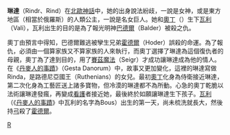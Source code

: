 {{About|北歐神話中琳達|臺灣翻譯用法將Linda音譯琳達|Linda}}

'''琳達'''（Rindr、Rind）在[[北歐神話|北歐神話]]中，她的出身說法紛歧，一說是女神，或是東方地區（相當於俄羅斯）的人類公主，一說是名女巨人。她和[[奧丁|奧丁]]（{{lang|en|Odin}}）生下[[瓦利_(北歐神話)|瓦利]]（Vali），瓦利出生的目的是為了報光明神[[巴德爾|巴德爾]]（Balder）被殺之仇。

奧丁由預言中得知，巴德爾難逃被孿生兄弟[[霍德爾|霍德爾]]（Hoder）誤殺的命運。為了報仇，必須由一個算家族又不算家族的人來執行，而奧丁選擇了琳達為這個復仇者的母親，奧丁為了達到目的，用了[[賽茲魔法|賽茲魔法]]（Seigr）才成功讓琳達成為他的情人。在《[[丹麥人的事蹟|丹麥人的事蹟]]》（Gesta Danorum）中，故事又更加變化，這裡的琳達寫做Rinda，是路德尼亞國王（Ruthenians）的女兒。最初[[奧丁|奧丁]]化身為侍衛接近琳達，第二次化身為工藝匠送上諸多寶物，但冷漠的琳達都不為所動。心急的奧丁乾脆以法術讓琳達發瘋，再變成[[看護|看護]]者接近她，最後終於如願讓琳達生下孩子。[[瓦利_(北歐神話)|瓦利]]（《[[丹麥人的事蹟|丹麥人的事蹟]]》中瓦利的名字為Bous）出生的第一天，尚未梳洗就長大，然後持[[弓|弓]]殺了[[霍德爾|霍德爾]]。

{{北歐神話}}
{{北歐神話小作品}}
[[Category:北歐巨人|R]]